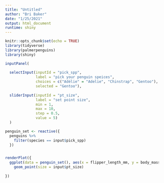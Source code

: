 ```yaml
---
title: "Untitled"
author: "Bri Baker"
date: "1/25/2021"
output: html_document
runtime: shiny
---
```


```r
knitr::opts_chunk$set(echo = TRUE)
library(tidyverse)
library(palmerpenguins)
library(shiny)

```

```r

inputPanel(
  
  selectInput(inputId = "pick_spp",
              label = "pick your penguin speices",
              choices = c("Adélie" = "Adelie", "Chinstrap", "Gentoo"),
              selected = "Gentoo"),
  
  sliderInput(inputId = "pt_size",
              label = "set point size",
              min = 1,
              max = 10,
              step = 0.5,
              value = 5)
  )

penguin_set <- reactive({
  penguins %>% 
    filter(species == input$pick_spp)
  })


renderPlot({
  ggplot(data = penguin_set(), aes(x = flipper_length_mm, y = body_mass_g)) +
    geom_point(size = input$pt_size)
  
})



```

